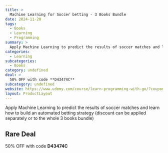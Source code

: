 ```yaml
---
title: >
  Machine Learning for Soccer betting - 3 Books Bundle
date: 2024-11-20
tags:
  - Books
  - Learning
  - Programming
summary: >
  Apply Machine Learning to predict the results of soccer matches and learn how to build an automated betting strategy (discount can be applied separately or to the whole 3 books bundle)
categories:
  - Learning
subcategories:
  - Books
category: undefined
deal: >
  50% OFF with code **D43474C**
subcategory: undefined
website: https://www.udemy.com/course/learn-programming-with-go/?couponCode=BLACKFRIDAY24
layout: ProductLayout
---
```

Apply Machine Learning to predict the results of soccer matches and learn how to build an automated betting strategy (discount can be applied separately or to the whole 3 books bundle)

## Rare Deal

50% OFF with code **D43474C**
